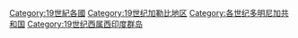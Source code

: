 [[Category:19世紀各國|Category:19世紀各國]]
[[Category:19世纪加勒比地区|Category:19世纪加勒比地区]]
[[Category:各世纪多明尼加共和国|Category:各世纪多明尼加共和国]]
[[Category:19世纪西属西印度群岛|Category:19世纪西属西印度群岛]]